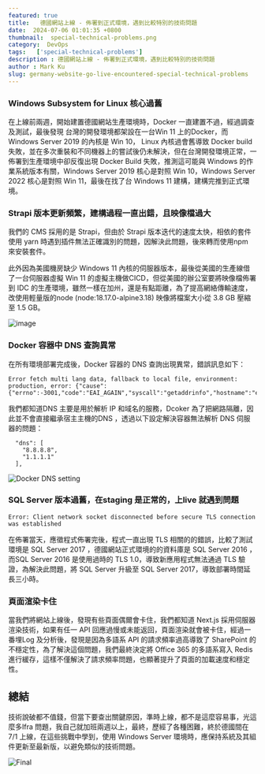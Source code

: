 ```yaml
---
featured: true
title:   德國網站上線 - 佈署到正式環境，遇到比較特別的技術問題
date:  2024-07-06 01:01:35 +0800
thumbnail:  special-technical-problems.png
category:  DevOps  
tags:   ['special-technical-problems']
description : 德國網站上線 - 佈署到正式環境，遇到比較特別的技術問題
author : Mark Ku
slug: germany-website-go-live-encountered-special-technical-problems
---
```

### Windows Subsystem for Linux 核心過舊
在上線前兩週，開始建置德國網站生產環境時，Docker 一直建置不過，經過調查及測試，最後發現 台灣的開發環境都架設在一台Win 11 上的Docker，而 Windows Server 2019 的內核是 Win 10， Linux 內核過會舊導致 Docker build 失敗，並在多次重裝和不同機器上的嘗試後仍未解決，但在台灣開發環境正常，一佈署到生產環境中卻反復出現 Docker Build 失敗，推測這可能與 Windows 的作業系統版本有關，Windows Server 2019 核心是對照 Win 10，Windows Server 2022 核心是對照 Win 11，最後在找了台 Windows 11 建構，建構完推到正式環境。

### Strapi 版本更新頻繁，建構過程一直出錯，且映像檔過大
我們的 CMS 採用的是 Strapi，但由於 Strapi 版本迭代的速度太快，相依的套件使用 yarn 時遇到插件無法正確識別的問題，因解決此問題，後來轉而使用npm 來安裝套件。  

此外因為美國機房缺少 Windows 11 內核的伺服器版本，最後從美國的生產線借了一台伺服器虛擬 Win 11 的虛擬主機做CICD，但從美國的辦公室要將映像檔佈署到 IDC 的生產環境，雖然一樣在加州，還是有點距離，為了提高網絡傳輸速度，改使用輕量版的node (node:18.17.0-alpine3.18) 映像將檔案大小從 3.8 GB 壓縮至 1.5 GB。  

![image](after-image-resize.png)

### Docker 容器中 DNS 查詢異常
在所有環境部署完成後，Docker 容器的 DNS 查詢出現異常，錯誤訊息如下：

```
Error fetch multi lang data, fallback to local file, environment: production, error: {"cause":{"errno":-3001,"code":"EAI_AGAIN","syscall":"getaddrinfo","hostname":"e645f404c07e0ac86.ibuypower.com"}}
```

我們都知道DNS 主要是用於解析 IP 和域名的服務，Dcoker 為了把網路隔離，因此並不會直接繼承宿主主機的DNS ，透過以下設定解決容器無法解析 DNS 伺服器的問題：
```
  "dns": [
    "8.8.8.8",
    "1.1.1.1"
  ],
```

![Docker DNS setting](docker-dns-setting.png)

### SQL Server 版本過舊，在staging 是正常的，上live 就遇到問題 
```
Error: Client network socket disconnected before secure TLS connection was established 
```
在佈署當天，應徵程式佈署完後，程式一直出現 TLS 相關的的錯誤，比較了測試環境是 SQL Server 2017 ，德國網站正式環境的的資料庫是 SQL Server 2016 ，而SQL Server 2016 是使用過時的 TLS 1.0，導致新應用程式無法通過 TLS 驗證，為解決此問題，將 SQL Server 升級至 SQL Server 2017，導致部署時間延長三小時。

### 頁面渲染卡住
當我們將網站上線後，發現有些頁面偶爾會卡住，我們都知道 Next.js 採用伺服器渲染技術，如果有任一 API 回應過慢或未能返回，頁面渲染就會被卡住，經過一番埋Log 及分析後，發現是因為多語系 API 的請求頻率過高導致了 SharePoint 的不穩定性，為了解決這個問題，我們最終決定將 Office 365 的多語系寫入 Redis 進行緩存，這樣不僅解決了請求頻率問題，也顯著提升了頁面的加載速度和穩定性。

## 總結
技術說破都不值錢，但當下要查出關鍵原因，準時上線，都不是這麼容易事，光這麼多Ifra 問題，我自己就加班兩週以上，最終，歷經了各種困難，終於德國間在7/1 上線，在這些挑戰中學到，使用 Windows Server 環境時，應保持系統及其組件更新至最新版，以避免類似的技術問題。

![Final](screenshot.png)